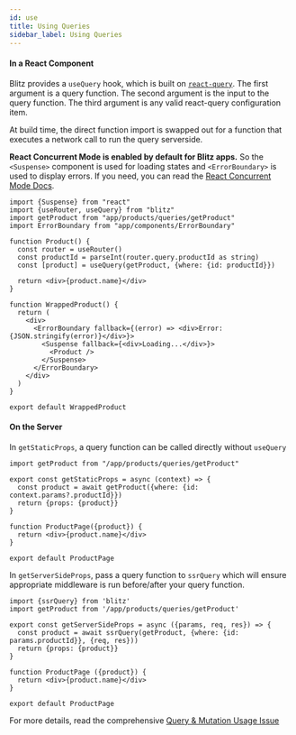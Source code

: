 ```yaml
---
id: use
title: Using Queries
sidebar_label: Using Queries
---
```


#### In a React Component

Blitz provides a `useQuery` hook, which is built on [`react-query`](https://github.com/tannerlinsley/react-query). The first argument is a query function. The second argument is the input to the query function. The third argument is any valid react-query configuration item.

At build time, the direct function import is swapped out for a function that executes a network call to run the query serverside.

**React Concurrent Mode is enabled by default for Blitz apps.** So the `<Suspense>` component is used for loading states and `<ErrorBoundary>` is used to display errors. If you need, you can read the [React Concurrent Mode Docs](https://reactjs.org/docs/concurrent-mode-intro.html).

```tsx
import {Suspense} from "react"
import {useRouter, useQuery} from "blitz"
import getProduct from "app/products/queries/getProduct"
import ErrorBoundary from "app/components/ErrorBoundary"

function Product() {
  const router = useRouter()
  const productId = parseInt(router.query.productId as string)
  const [product] = useQuery(getProduct, {where: {id: productId}})

  return <div>{product.name}</div>
}

function WrappedProduct() {
  return (
    <div>
      <ErrorBoundary fallback={(error) => <div>Error: {JSON.stringify(error)}</div>}>
        <Suspense fallback={<div>Loading...</div>}>
          <Product />
        </Suspense>
      </ErrorBoundary>
    </div>
  )
}

export default WrappedProduct
```

#### On the Server

In `getStaticProps`, a query function can be called directly without `useQuery`

```tsx
import getProduct from "/app/products/queries/getProduct"

export const getStaticProps = async (context) => {
  const product = await getProduct({where: {id: context.params?.productId}})
  return {props: {product}}
}

function ProductPage({product}) {
  return <div>{product.name}</div>
}

export default ProductPage
```

In `getServerSideProps`, pass a query function to `ssrQuery` which will ensure appropriate middleware is run before/after your query function.

```tsx
import {ssrQuery} from 'blitz'
import getProduct from '/app/products/queries/getProduct'

export const getServerSideProps = async ({params, req, res}) => {
  const product = await ssrQuery(getProduct, {where: {id: params.productId}}, {req, res}))
  return {props: {product}}
}

function ProductPage ({product}) {
  return <div>{product.name}</div>
}

export default ProductPage
```

For more details, read the comprehensive [Query & Mutation Usage Issue](https://github.com/blitz-js/blitz/issues/89)
